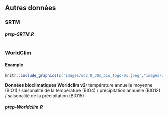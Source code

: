 
## Autres données

### SRTM

#### *prep-SRTM.R* {-}
```r
```

### WorldClim

#### Example {-}

```r
knitr::include_graphics(c("images/wc2.0_30s_bio_Togo-01.jpeg","images/wc2.0_30s_bio_Togo-04.jpeg", "images/wc2.0_30s_bio_Togo-12.jpeg", "images/wc2.0_30s_bio_Togo-15.jpeg"))
``` 
**Données bioclimatiques Worldclim v2:** température annuelle  moyenne (BIO1) / saisonalité de la température (BIO4) / précipitation annuelle (BIO12) / saisonalité de la précipitation (BIO15)

#### *prep-Worldclim.R* {-}
```r
```

